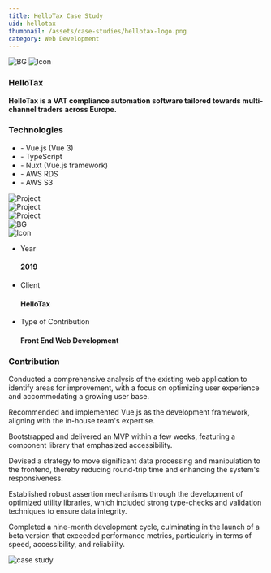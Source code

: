 ```yaml
---
title: HelloTax Case Study
uid: hellotax
thumbnail: /assets/case-studies/hellotax-logo.png
category: Web Development
---
```


<PortfolioHeader media="/assets/case-studies/hellotax-logo.png" />

<div className="container">
  <div data-aos="zoom-in">
    <div class="d-flex project-infos-wrap shadow-box mb-24">
      <img src="/assets/bg1.png" alt="BG" class="bg-img" />
      <img src="/assets/icons/icon2-2.png" alt="Icon" />
      <div class="project-details-info flex-1">
        <h3>HelloTax</h3>
        <p>
          <b>
            HelloTax is a VAT compliance automation software tailored towards multi-channel traders across Europe.
          </b>
        </p>
      </div>
      <div class="project-details-info flex-1">
        <h3>Technologies</h3>
        <ul>
          <li>- Vue.js (Vue 3)</li>
          <li>- TypeScript</li>
          <li>- Nuxt (Vue.js framework)</li>
          <li>- AWS RDS</li>
          <li>- AWS S3</li>
        </ul>
      </div>
    </div>

  </div>
  <div class="project-details-2-img mb-24" data-aos="zoom-in">
    <img src="/assets/case-studies/hellotax-banner-1.png" alt="Project" />
  </div>
  <div class="row mb-24">
    <div class="col-md-6" data-aos="zoom-in">
      <div class="project-details-3-img">
        <img
          src="/assets/case-studies/hellotax-thumbnail-1.png"
          alt="Project"
        />
      </div>
    </div>
    <div class="col-md-6" data-aos="zoom-in">
      <div class="project-details-3-img">
        <img
          src="/assets/case-studies/hellotax-thumbnail-2.png"
          alt="Project"
        />
      </div>
    </div>
  </div>
  <div data-aos="zoom-in">
    <div class="project-about-2 d-flex shadow-box mb-24">
      <img src="/assets/bg1.png" alt="BG" class="bg-img" />
      <div class="left-details">
        <img src="/assets/icons/icon3-2.png" alt="Icon" />
        <ul>
          <li>
            <p>Year</p>
            <h4>2019</h4>
          </li>
          <li>
            <p>Client</p>
            <h4>HelloTax</h4>
          </li>
          <li>
            <p>Type of Contribution</p>
            <h4>Front End Web Development</h4>
          </li>
        </ul>
      </div>
      <div class="right-details">
        <h3>Contribution</h3>
        <p>
          Conducted a comprehensive analysis of the existing web application to identify areas for improvement, with a focus on optimizing user experience and accommodating a growing user base.
        </p>
        <p>
          Recommended and implemented Vue.js as the development framework, aligning with the in-house team's expertise.
        </p>
        <p>
          Bootstrapped and delivered an MVP within a few weeks, featuring a component library that emphasized accessibility.
        </p>
        <p>
          Devised a strategy to move significant data processing and manipulation to the frontend, thereby reducing round-trip time and enhancing the system's responsiveness.
        </p>
        <p>
          Established robust assertion mechanisms through the development of optimized utility libraries, which included strong type-checks and validation techniques to ensure data integrity.
        </p>
        <p>
          Completed a nine-month development cycle, culminating in the launch of a beta version that exceeded performance metrics, particularly in terms of speed, accessibility, and reliability.
        </p>
      </div>
    </div>
  </div>
</div>

<div className="project-details-img" data-aos="zoom-in">
  <img src="/assets/case-studies/hellotax-banner-2.png" alt="case study" />
</div>

<PortfolioFooter />
